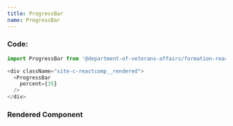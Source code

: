```yaml
---
title: ProgressBar
name: ProgressBar
---
```



### Code:

```javascript
import ProgressBar from '@department-of-veterans-affairs/formation-react/ProgressBar'

<div className="site-c-reactcomp__rendered">
  <ProgressBar
    percent={35}
  />
</div>
```

### Rendered Component

<div className="site-c-reactcomp__rendered">
  <ProgressBar
    percent={35}
  />
</div>
